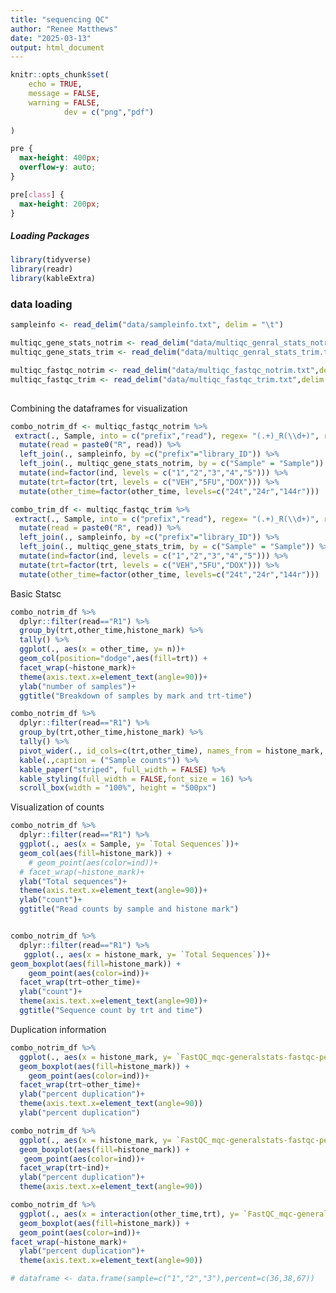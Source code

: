 ```yaml
---
title: "sequencing QC"
author: "Renee Matthews"
date: "2025-03-13"
output: html_document
---
```


```r
knitr::opts_chunk$set(
	echo = TRUE,
	message = FALSE,
	warning = FALSE,
			dev = c("png","pdf")
	
)
```

```css
pre {
  max-height: 400px;
  overflow-y: auto;
}

pre[class] {
  max-height: 200px;
}
```

##### Loading Packages

```r
library(tidyverse)
library(readr)
library(kableExtra)
```

### data loading

```r

sampleinfo <- read_delim("data/sampleinfo.txt", delim = "\t")

multiqc_gene_stats_notrim <- read_delim("data/multiqc_genral_stats_notrim.txt",delim = "\t")
multiqc_gene_stats_trim <- read_delim("data/multiqc_genral_stats_trim.txt",delim = "\t")

multiqc_fastqc_notrim <- read_delim("data/multiqc_fastqc_notrim.txt",delim = "\t")
multiqc_fastqc_trim <- read_delim("data/multiqc_fastqc_trim.txt",delim = "\t")
    
```

Combining the dataframes for visualization

```r
combo_notrim_df <- multiqc_fastqc_notrim %>% 
 extract(., Sample, into = c("prefix","read"), regex= "(.+)_R(\\d+)", remove=FALSE) %>% 
  mutate(read = paste0("R", read)) %>% 
  left_join(., sampleinfo, by =c("prefix"="library_ID")) %>% 
  left_join(., multiqc_gene_stats_notrim, by = c("Sample" = "Sample")) %>% 
  mutate(ind=factor(ind, levels = c("1","2","3","4","5"))) %>% 
  mutate(trt=factor(trt, levels = c("VEH","5FU","DOX"))) %>% 
  mutate(other_time=factor(other_time, levels=c("24t","24r","144r")))

combo_trim_df <- multiqc_fastqc_trim %>% 
 extract(., Sample, into = c("prefix","read"), regex= "(.+)_R(\\d+)", remove=FALSE) %>% 
  mutate(read = paste0("R", read)) %>% 
  left_join(., sampleinfo, by =c("prefix"="library_ID")) %>% 
  left_join(., multiqc_gene_stats_trim, by = c("Sample" = "Sample")) %>% 
  mutate(ind=factor(ind, levels = c("1","2","3","4","5"))) %>% 
  mutate(trt=factor(trt, levels = c("VEH","5FU","DOX"))) %>% 
  mutate(other_time=factor(other_time, levels=c("24t","24r","144r")))
```

Basic Statsc

```r
combo_notrim_df %>% 
  dplyr::filter(read=="R1") %>% 
  group_by(trt,other_time,histone_mark) %>% 
  tally() %>% 
  ggplot(., aes(x = other_time, y= n))+
  geom_col(position="dodge",aes(fill=trt)) + 
  facet_wrap(~histone_mark)+
  theme(axis.text.x=element_text(angle=90))+
  ylab("number of samples")+
  ggtitle("Breakdown of samples by mark and trt-time")

combo_notrim_df %>% 
  dplyr::filter(read=="R1") %>% 
  group_by(trt,other_time,histone_mark) %>% 
  tally() %>% 
  pivot_wider(., id_cols=c(trt,other_time), names_from = histone_mark, values_from = n) %>% 
  kable(.,caption = ("Sample counts")) %>% 
  kable_paper("striped", full_width = FALSE) %>%
  kable_styling(full_width = FALSE,font_size = 16) %>%
  scroll_box(width = "100%", height = "500px")

```


Visualization of counts

```r

combo_notrim_df %>% 
  dplyr::filter(read=="R1") %>% 
  ggplot(., aes(x = Sample, y= `Total Sequences`))+
  geom_col(aes(fill=histone_mark)) + 
    # geom_point(aes(color=ind))+
  # facet_wrap(~histone_mark)+
  ylab("Total sequences")+
  theme(axis.text.x=element_text(angle=90))+
  ylab("count")+
  ggtitle("Read counts by sample and histone mark")


combo_notrim_df %>% 
  dplyr::filter(read=="R1") %>% 
   ggplot(., aes(x = histone_mark, y= `Total Sequences`))+
geom_boxplot(aes(fill=histone_mark)) + 
    geom_point(aes(color=ind))+
  facet_wrap(trt~other_time)+
  ylab("count")+
  theme(axis.text.x=element_text(angle=90))+
  ggtitle("Sequence count by trt and time")

```

Duplication information
```r
combo_notrim_df %>% 
  ggplot(., aes(x = histone_mark, y= `FastQC_mqc-generalstats-fastqc-percent_duplicates`))+
  geom_boxplot(aes(fill=histone_mark)) + 
    geom_point(aes(color=ind))+
  facet_wrap(trt~other_time)+
  ylab("percent duplication")+
  theme(axis.text.x=element_text(angle=90))
  ylab("percent duplication")

combo_notrim_df %>% 
  ggplot(., aes(x = histone_mark, y= `FastQC_mqc-generalstats-fastqc-percent_duplicates`))+
  geom_boxplot(aes(fill=histone_mark)) + 
   geom_point(aes(color=ind))+
  facet_wrap(trt~ind)+
  ylab("percent duplication")+
  theme(axis.text.x=element_text(angle=90))

combo_notrim_df %>% 
  ggplot(., aes(x = interaction(other_time,trt), y= `FastQC_mqc-generalstats-fastqc-percent_duplicates`))+
  geom_boxplot(aes(fill=histone_mark)) + 
  geom_point(aes(color=ind))+
facet_wrap(~histone_mark)+
  ylab("percent duplication")+
  theme(axis.text.x=element_text(angle=90))
```


```r



# dataframe <- data.frame(sample=c("1","2","3"),percent=c(36,38,67))
```

